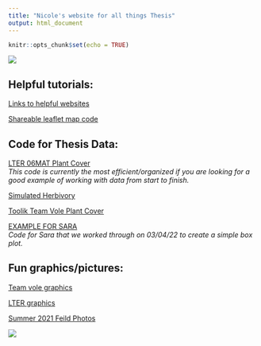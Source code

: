 ```yaml
---
title: "Nicole's website for all things Thesis"
output: html_document
---
```


```r
knitr::opts_chunk$set(echo = TRUE)
```

<img src="Images/mountains.png" class="center">


## Helpful tutorials:  

[Links to helpful websites](Rmd/Helpful_links.html)  

[Shareable leaflet map code](Rmd/Sharable-map-code.html) 

## Code for Thesis Data:  

[LTER 06MAT Plant Cover](Rmd/LTER_06MAT_cover_thesis.html)  
  *This code is currently the most efficient/organized if you are looking for a good example of working with data from start to finish.*

[Simulated Herbivory](Rmd/Simulated_Herbivory.html)  

[Toolik Team Vole Plant Cover](Rmd/Team_Vole_cover.html)

[EXAMPLE FOR SARA](Rmd/Sara_data_box_whisker.html)  
  *Code for Sara that we worked through on 03/04/22 to create a simple box plot.*

## Fun graphics/pictures:  

[Team vole graphics](Rmd/Team_vole_graphics.html)  

[LTER graphics](Rmd/LTER_graphics.html)  

[Summer 2021 Feild Photos](Rmd/summer_2021_feild_photos.html)

<img src="Images/tundra graphic.png" class="center">

